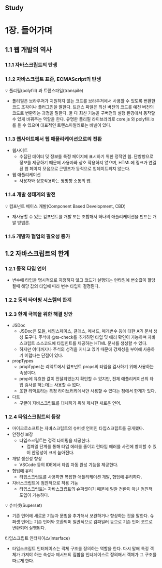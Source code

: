 ## Study

# 1장. 들어가며

## 1.1 웹 개발의 역사

### 1.1.1 자바스크립트의 탄생

### 1.1.2 자바스크립트 표준, ECMAScript의 탄생

<aside>
💡 폴리필(polyfill) 과 트랜스파일(transpile)

- 폴리필은 브라우저가 지원하지 않는 코드를 브라우저에서 사용할 수 있도록 변환한 코드 조각이나 플러그인을 말한다. 트랜스 파일은 최신 버전의 코드를 예전 버전의 코드로 변환하는 과정을 말한다. 둘 다 최신 기능을 구버전의 실행 환경에서 동작할 수 있게 바꿔주는 역할을 한다. 유명한 폴리필 라이브러리로 core.js 와 polyfill.io를 들 수 있으며 대표적인 트랜스파일러로는 바벨이 있다.
  </aside>

### 1.1.3 웹사이트에서 웹 애플리케이션으로의 전환

- 웹사이트
  - 수집된 데이터 및 정보를 특정 페이지에 표시하기 위한 정적인 웹. 단방향으로 정보를 제공하기 때문에 사용자와 상호 작용하지 않으며, HTML에 링크가 연결된 웹 페이지 모음으로 콘텐츠가 동적으로 업데이트되지 않는다.
- 웹 애플리케이션
  - 사용자와 상호작용하는 쌍방향 소통의 웹.

### 1.1.4 개발 생태계의 발전

<aside>
💡 컴포넌트 베이스 개발(Component Based Development, CBD)

- 재사용할 수 있는 컴포넌트를 개발 또는 조합해서 하나의 애플리케이션을 만드는 개발 방법론.
  </aside>

### 1.1.5 개발자 협업의 필요성 증가

## 1.2 자바스크립트의 한계

### 1.2.1 동적 타입 언어

- 변수에 타입을 명시적으로 지정하지 않고 코드가 실행되는 런타임에 변숫값이 할당될때 해당 값의 타입에 따라 변수 타입이 결정된다.

### 1.2.2 동적 타이핑 시스템의 한계

### 1.2.3 한계 극복을 위한 해결 방안

- JSDoc
  - JSDoc은 모듈, 네임스페이스, 클래스, 메서드, 매개변수 등에 대한 API 문서 생성 도구다. 주석에 @ts-check를 추가하면 타입 및 에러 확인이 가능하며 자바스크립트 소스코드에 타입힌트를 제공하는 HTML 문서를 생성할 수 있다.
  - 하지만 어디까지나 주석의 성격을 지니고 있기 때문에 강제성을 부여해 사용하기 어렵다는 단점이 있다.
- propTypes
  - propTypes는 리액트에서 컴포넌트 props의 타입을 검사하기 위해 사용하는 속성이다.
  - prop에 유효한 값이 전달되었는지 확인할 수 있지만, 전체 애플리케이션의 타입 검사를 하는데는 사용할 수 없다.
  - 또한 리액트라는 특정 라이브러리에서만 사용할 수 있다는 점에서 한계가 있다.
- 다트
  - 구글이 자바스크립트를 대체하기 위해 제시한 새로운 언어.

### 1.2.4 타입스크립트의 등장

- 마이크로소프트는 자바스크립트의 슈퍼셋 언어인 타입스크립트를 공개했다.
- 안정성 보장
  - 타입스크립트는 정적 타이핑을 제공한다.
    - 컴파일 단계를 통해 타입 에러를 줄이고 런타임 에러를 사전에 방지할 수 있어 안정성이 크게 높아진다.
- 개발 생산성 향상
  - VSCode 등의 IDE에서 타입 자동 완성 기능을 제공한다.
- 협업에 유리
  - 타입스크립트를 사용하면 복잡한 애플리케이션 개발, 협업에 유리하다.
- 자바스크립트에 점진적으로 적용 가능
  - 타입스크립트는 자바스크립트의 슈퍼셋이기 때문에 일괄 전환이 아닌 점진적 도입이 가능하다.

<aside>
💡 슈퍼셋(Superset)

- 기존 언어에 새로운 기능과 문법을 추가해서 보완하거나 향상하는 것을 말한다. 슈퍼셋 언어는 기존 언어와 호환되며 일반적으로 컴파일러 등으로 기존 언어 코드로 변환되어 실행된다.

타입스크립트 인터페이스(interface)

- 타입스크립트 인터페이스는 객체 구조를 정의하는 역할을 한다. 다시 말해 특정 객체가 가져야 하는 속성과 메서드의 집합을 인터페이스로 정의해서 객체가 그 구조를 따르게 한다.
  </aside>
